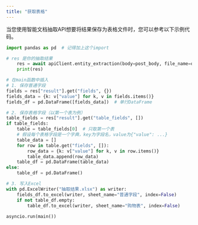 ```yaml
---
title: "获取表格"
---
```


当您使用智能文档抽取API想要将结果保存为表格文件时，您可以参考以下示例代码。

```python
import pandas as pd  # 记得加上这个import

# res 是你的抽取结果
    res = await apiClient.entity_extraction(body=post_body, file_name=os.path.basename(file_path))
    print(res)

# 在main函数中插入
# 1. 保存普通字段
fields = res["result"].get("fields", {})
fields_data = {k: v["value"] for k, v in fields.items()}
fields_df = pd.DataFrame([fields_data])  # 单行DataFrame

# 2. 保存表格字段（以第一个表为例）
table_fields = res["result"].get("table_fields", [])
if table_fields:
    table = table_fields[0]  # 只取第一个表
    # 假设每个表格字段是一个字典，key为字段名，value为{"value": ...}
    table_data = []
    for row in table.get("fields", []):
        row_data = {k: v["value"] for k, v in row.items()}
        table_data.append(row_data)
    table_df = pd.DataFrame(table_data)
else:
    table_df = pd.DataFrame()

# 3. 写入Excel
with pd.ExcelWriter("抽取结果.xlsx") as writer:
    fields_df.to_excel(writer, sheet_name="普通字段", index=False)
    if not table_df.empty:
        table_df.to_excel(writer, sheet_name="购物表", index=False)
        
asyncio.run(main())
```